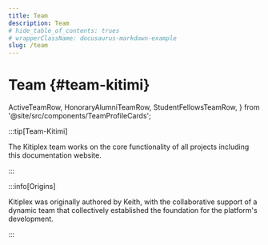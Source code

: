 ```yaml
---
title: Team
description: Team
# hide_table_of_contents: trues
# wrapperClassName: docusaurus-markdown-example
slug: /team
---
```


# Team {#team-kitimi}

  ActiveTeamRow,
  HonoraryAlumniTeamRow,
  StudentFellowsTeamRow,
} from '@site/src/components/TeamProfileCards';

:::tip[Team-Kitimi]

The Kitiplex team works on the core functionality of all projects including this documentation website.

::: 




<ActiveTeamRow />




:::info[Origins]

Kitiplex was originally authored by Keith, with the collaborative support of a dynamic team that collectively established the foundation for the platform's development.

:::


<!-- Kitiplex was originally authored by Keith Tan with the collaborative support of Johanna Anga, forming a dynamic team that laid the foundation for the platform's development. -->
